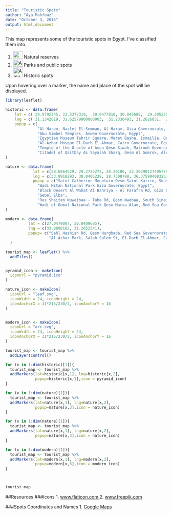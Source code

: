 ```yaml
---
title: "Touristic Spots"
author: "Aya Mahfouz"
date: "October 3, 2016"
output: html_document
---
```


This map represents some of the touristic spots in Egypt. I've classified them
into:

<ol>
<li><img src="leaf.svg" alt="Nature" style="width:30px;height:22px;"> Natural reserves</li>
<li><img src="arc.svg" alt="Amusement" style="width:30px;height:22px;"> Parks and public spots</li>
<li><img src="pyramid.ico" alt="Amusement" style="width:30px;height:30px;"> Historic spots</li>
</ol>

Upon hovering over a marker, the name and place of the spot will be displayed.


```r
library(leaflet)

historic <- data.frame(
    lat = c( 29.9792345, 22.3372319,  30.0477818, 30.045688,  29.205255, 31.214011),
    lng = c( 31.1342019, 31.62579900000003,  31.2336493, 31.2626851,  25.54349780000007, 29.885638299999982),
    popup = c(
              "Al Haram, Nazlet El-Semman, Al Haram, Giza Governorate, Egypt",
              "Abu Simbel Temples, Aswan Governorate, Egypt",
              "Egyptian Museum Tahrir Square, Meret Basha, Ismailia, Qasr an Nile, Cairo Governorate 11516, Egypt",
              "Al-Azhar Mosque El-Darb El-Ahmar, Cairo Governorate, Egypt",
              "Temple of the Oracle of Amun Qesm Siwah, Matrouh Governorate, Egypt",
              "Citadel of Qaitbay As Sayalah Sharq, Qesm Al Gomrok, Alexandria Governorate, Egypt")
)

nature <- data.frame(
            lat = c(28.6864529, 29.2725272, 28.20186, 22.202981274057798,29.1259272,24.4659788),
            lng = c(33.9918293, 30.0405228, 28.7308788, 36.37590408325195,34.68661129999998,34.88193520000004),
            popup = c("Saint Catherine Mountain Qesm Saint Katrin, South Sinai Governorate, Egypt",
              "Wadi Hitan National Park Giza Governorate, Egypt",
              "Black Desert Al Wahat Al Bahriya - Al Farafra Rd, Giza Governorate, Egypt",
              "Gebel Elba",
              "Ras Shaitan Nuweibaa - Taba Rd, Qesm Nwebaa, South Sinai Governorate, Egypt",
              "Wadi el Gemal National Park Qesm Marsa Alam, Red Sea Governorate, Egypt")
)

modern <- data.frame(
          lat = c(27.0479007, 30.0409685),
          lng = c(33.8898182, 31.2652541),
          popup= c("Sahl Hashish Rd, Qesm Hurghada, Red Sea Governorate, Egypt",
                   "Al Azhar Park, Salah Salem St, El-Darb El-Ahmar, Cairo Governorate, Egypt")
  )

tourist_map <- leaflet() %>% 
  addTiles()


pyramid_icon <- makeIcon(
  iconUrl = "pyramid.ico"
)

nature_icon <- makeIcon(
  iconUrl = "leaf.svg",
  iconWidth = 24, iconHeight = 24,
  iconAnchorX = 31*215/230/2, iconAnchorY = 16
)


modern_icon <- makeIcon(
  iconUrl = "arc.svg",
  iconWidth = 24, iconHeight = 24,
  iconAnchorX = 31*215/230/2, iconAnchorY = 16
)

tourist_map <- tourist_map %>%
  addLayersControl()

for (x in 1:dim(historic)[1]){
  tourist_map <- tourist_map %>%
  addMarkers(lat=historic[x,1], lng=historic[x,2], 
             popup=historic[x,3],icon = pyramid_icon)
}

for (x in 1:dim(nature)[1]){
  tourist_map <- tourist_map %>%
  addMarkers(lat=nature[x,1], lng=nature[x,2], 
             popup=nature[x,3],icon = nature_icon)
}

for (x in 1:dim(nature)[1]){
  tourist_map <- tourist_map %>%
  addMarkers(lat=nature[x,1], lng=nature[x,2], 
             popup=nature[x,3],icon = nature_icon)
}

for (x in 1:dim(modern)[1]){
  tourist_map <- tourist_map %>%
  addMarkers(lat=modern[x,1], lng=modern[x,2], 
             popup=modern[x,3],icon = modern_icon)
}



tourist_map


```

##Resources
###Icons
1. <a href="www.flaticon.com"> www.flaticon.com </a>
2. <a href="www.freepik.com"> www.freepik.com </a>

###Spots Coordinates and Names
1. <a href="www.maps.google.com"> Google Maps </a>